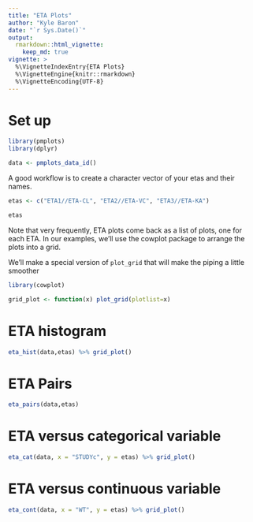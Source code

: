 ```yaml
---
title: "ETA Plots"
author: "Kyle Baron"
date: "`r Sys.Date()`"
output: 
  rmarkdown::html_vignette: 
    keep_md: true
vignette: >
  %\VignetteIndexEntry{ETA Plots}
  %\VignetteEngine{knitr::rmarkdown}
  %\VignetteEncoding{UTF-8}
---
```



# Set up
```r
library(pmplots)
library(dplyr)

data <- pmplots_data_id()
```


A good workflow is to create a character vector of your etas and 
their names.  
```r
etas <- c("ETA1//ETA-CL", "ETA2//ETA-VC", "ETA3//ETA-KA")

etas
```


Note that very frequently, ETA plots come back as a list of plots, 
one for each ETA.  In our examples, we'll use the cowplot package to 
arrange the plots into a grid.  

We'll make a special version of `plot_grid` that will make the piping 
a little smoother

```r
library(cowplot)

grid_plot <- function(x) plot_grid(plotlist=x)
```


# ETA histogram
```r
eta_hist(data,etas) %>% grid_plot()
```


# ETA Pairs
```r
eta_pairs(data,etas)
```

# ETA versus categorical variable
```r
eta_cat(data, x = "STUDYc", y = etas) %>% grid_plot()
```


# ETA versus continuous variable
```r
eta_cont(data, x = "WT", y = etas) %>% grid_plot()
```

